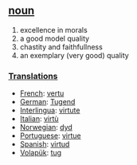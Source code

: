 == [[noun]] == 
# excellence in morals
# a good model quality
# chastity and faithfullness
# an exemplary (very good) quality 

=== [[Translations]] === 
*[[French]]: [[vertu]] 
*[[German]]: [[Tugend]] 
*[[Interlingua]]: [[virtute]] 
*[[Italian]]: [[virtù]] 
*[[Norwegian]]: [[dyd]]
*[[Portuguese]]: [[virtue]] 
*[[Spanish]]: [[virtud]] 
*[[Volapük]]: [[tug]]